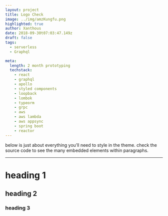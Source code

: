 ```yaml
---
layout: project
title: Logo Check
image: ../img/amzKungfu.png
highlighted: true
author: Xanthous
date: 2018-09-30t07:03:47.149z
draft: false
tags:
  - serverless
  - Graphql

meta:
  length: 2 month prototyping
  techstack:
    - react
    - graphql
    - apollo
    - styled components
    - loopback
    - lombok
    - typeorm
    - grpc
    - aws
    - aws lambda
    - aws appsync
    - spring boot
    - reactor
---
```


below is just about everything you’ll need to style in the theme. check the source code to see the many embedded elements within paragraphs.

---

# heading 1

## heading 2

### heading 3
